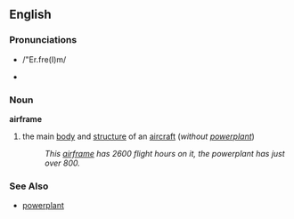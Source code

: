 == English ==
=== Pronunciations ===
*{{SAMPA}} /"Er.fre(I)m/
*{{IPAlink}} {{IPA|/'ɛɹ.fɹe(ɪ)m/}}

=== Noun ===
'''airframe'''
# the main [[body]] and [[structure]] of an [[aircraft]] (''without [[powerplant]]'')
#: ''This [[airframe]] has 2600 flight hours on it, the powerplant has just over 800.''

=== See Also ===
*[[powerplant]]